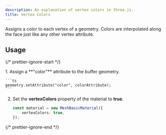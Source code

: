 ```yaml
---
description: An explanation of vertex colors in three.js.
title: Vertex Colors
---
```



Assigns a color to each vertex of a geometry. Colors are interpolated along the face just like any other vertex attribute.

<App client:visible />

<Tabs items={tabItems} />

## Usage

{/* prettier-ignore-start */}

<Steps>
1. Assign a **"color"** attribute to the buffer geometry.

    ```ts
    geometry.setAttribute("color", colorAttribute);
    ```

2. Set the **vertexColors** property of the material to **true**.

    ```ts
    const material = new MeshBasicMaterial({
    	vertexColors: true,
    });
    ```
</Steps>

{/* prettier-ignore-end */}
